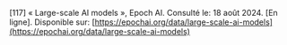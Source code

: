 \[117\]	« Large-scale AI models », Epoch AI. Consulté le: 18 août 2024\. \[En ligne\]. Disponible sur: [https://epochai.org/data/large-scale-ai-models](https://epochai.org/data/large-scale-ai-models)